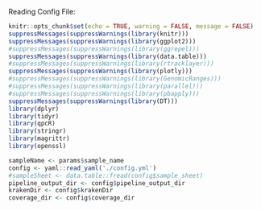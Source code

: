 
Reading Config File: 

```r
knitr::opts_chunk$set(echo = TRUE, warning = FALSE, message = FALSE)
suppressMessages(suppressWarnings(library(knitr)))
suppressMessages(suppressWarnings(library(ggplot2)))
#suppressMessages(suppressWarnings(library(ggrepel)))
suppressMessages(suppressWarnings(library(data.table)))
#suppressMessages(suppressWarnings(library(rtracklayer)))
suppressMessages(suppressWarnings(library(plotly)))
#suppressMessages(suppressWarnings(library(GenomicRanges)))
#suppressMessages(suppressWarnings(library(parallel)))
#suppressMessages(suppressWarnings(library(pbapply)))
suppressMessages(suppressWarnings(library(DT)))
library(dplyr)
library(tidyr)
library(qpcR)
library(stringr)
library(magrittr)
library(openssl)

sampleName <- params$sample_name
config <- yaml::read_yaml('./config.yml')
#sampleSheet <- data.table::fread(config$sample_sheet)
pipeline_output_dir <- config$pipeline_output_dir
krakenDir <- config$krakenDir
coverage_dir <- config$coverage_dir
```
